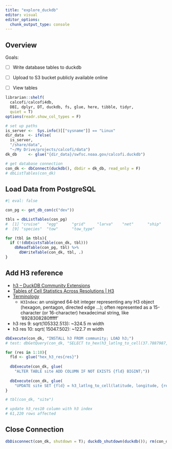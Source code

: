```yaml
---
title: "explore_duckdb"
editor: visual
editor_options: 
  chunk_output_type: console
---
```


## Overview

Goals:

-   [ ] Write database tables to duckdb

-   [ ] Upload to S3 bucket publicly available online

-   [ ] View tables

```r
librarian::shelf(
  calcofi/calcofi4db, 
  DBI, dplyr, DT, duckdb, fs, glue, here, tibble, tidyr,
  quiet = T)
options(readr.show_col_types = F)

# set up paths
is_server <-  Sys.info()[["sysname"]] == "Linux"
dir_data  <- ifelse(
  is_server,
  "/share/data",
  "~/My Drive/projects/calcofi/data")
dk_db     <- glue("{dir_data}/swfsc.noaa.gov/calcofi.duckdb")

# get database connection
con_dk <- dbConnect(duckdb(), dbdir = dk_db, read_only = F)
# dbListTables(con_dk)
```

## Load Data from PostgreSQL

```r
#| eval: false

con_pg <- get_db_con(c("dev"))

tbls = dbListTables(con_pg)
#  [1] "cruise"   "egg"      "grid"     "larva"    "net"      "ship"     "site"     "site_seg"
#  [9] "species"  "tow"      "tow_type"

for (tbl in tbls){
  if (!(dbExistsTable(con_dk, tbl)))
    dbReadTable(con_pg, tbl) %>% 
      dbWriteTable(con_dk, tbl, .)
}
```

## Add H3 reference

-   [h3 – DuckDB Community Extensions](https://duckdb.org/community_extensions/extensions/h3.html)
-   [Tables of Cell Statistics Across Resolutions \| H3](https://h3geo.org/docs/core-library/restable/)
-   [Terminology](https://h3geo.org/docs/library/terminology/)
    -   `H3Index`: an unsigned 64-bit integer representing any H3 object (hexagon, pentagon, directed edge ...); often represented as a 15-character (or 16-character) hexadecimal string, like '8928308280fffff'
-   h3 res 9: sqrt(105332.513): \~324.5 m width
-   h3 res 10: sqrt( 15047.502): \~122.7 m width

```r
dbExecute(con_dk, "INSTALL h3 FROM community; LOAD h3;")
# test: dbGetQuery(con_dk, "SELECT to_hex(h3_latlng_to_cell(37.7887987, -122.3931578, 10)) AS h3_res10;") # 4

for (res in 1:10){
  fld <- glue("hex_h3_res{res}")
  
  dbExecute(con_dk, glue(
    "ALTER TABLE site ADD COLUMN IF NOT EXISTS {fld} BIGINT;"))
  
  dbExecute(con_dk, glue(
    "UPDATE site SET {fld} = h3_latlng_to_cell(latitude, longitude, {res});"))
}

# tbl(con_dk, "site")

# update h3_res10 column with h3 index
# 61,220 rows affected
```

## Close Connection

```r
dbDisconnect(con_dk, shutdown = T); duckdb_shutdown(duckdb()); rm(con_dk)
```
